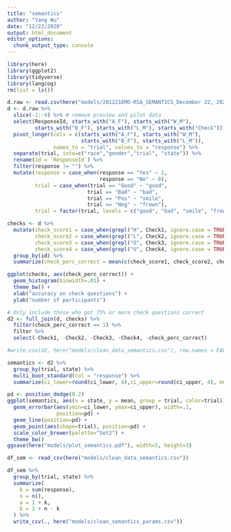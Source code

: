 ```yaml
---
title: "semantics"
author: "Yang Wu"
date: "12/22/2020"
output: html_document
editor_options: 
  chunk_output_type: console
---
```


```r
library(here)
library(ggplot2)
library(tidyverse)
library(langcog)
rm(list = ls())
```

```r
d.raw <- read.csv(here("models/201221EMO-RSA_SEMANTICS_December 22, 2020_17.46.csv"))
d <- d.raw %>%
  slice(-1:-9) %>% # remove preview and pilot data
  select(ResponseId, starts_with("A_F"), starts_with("W_M"), 
         starts_with("B_F"), starts_with("L_M"), starts_with("Check")) %>%
  pivot_longer(cols = c(starts_with("A_F"), starts_with("W_M"), 
                        starts_with("B_F"), starts_with("L_M")), 
               names_to = "trial", values_to = "response") %>%
  separate(trial, into=c("race","gender","trial", "state")) %>%
  rename(id = `ResponseId`) %>%
  filter(response != "") %>%
  mutate(response = case_when(response == "Yes" ~ 1,
                              response == "No" ~ 0),
         trial = case_when(trial == "Good" ~ "good",
                          trial == "Bad" ~ "bad",
                          trial == "Pos" ~ "smile",
                          trial == "Neg" ~ "frown"),
         trial = factor(trial, levels = c("good", "bad", "smile", "frown")))

checks <- d %>%
  mutate(check_score1 = case_when(grepl("H", Check1, ignore.case = TRUE) ~ 1, TRUE ~ 0),
         check_score2 = case_when(grepl("L", Check2, ignore.case = TRUE) ~ 1, TRUE ~ 0),
         check_score3 = case_when(grepl("O", Check3, ignore.case = TRUE) ~ 1, TRUE ~ 0),
         check_score4 = case_when(grepl("U", Check4, ignore.case = TRUE) ~ 1, TRUE ~ 0)) %>%
  group_by(id) %>%
  summarize(check_perc_correct = mean(c(check_score1, check_score2, check_score3, check_score4)))

ggplot(checks, aes(check_perc_correct)) +
  geom_histogram(binwidth=.01) +
  theme_bw() +
  xlab("accuracy on check questions") +
  ylab("number of participants")

# Only include those who got 75% or more check questions correct
d2 <- full_join(d, checks) %>%
  filter(check_perc_correct == 1) %>%
  filter %>%
  select(-Check1, -Check2, -Check3, -Check4, -check_perc_correct)

#write.csv(d2, here("models/clean_data_semantics.csv"), row.names = FALSE)

semantics <- d2 %>%
  group_by(trial, state) %>%
  multi_boot_standard(col = "response") %>%
  summarize(ci_lower=round(ci_lower, 4),ci_upper=round(ci_upper, 4), mean=round(mean, 4))

pd <- position_dodge(0.2)
ggplot(semantics, aes(x = state, y = mean, group = trial, color=trial)) +
  geom_errorbar(aes(ymin=ci_lower, ymax=ci_upper), width=.1,
                position=pd) +
  geom_line(position=pd) +
  geom_point(aes(shape=trial), position=pd) +
  scale_color_brewer(palette="Set2") +
  theme_bw() 
ggsave(here("models/plot_semantics.pdf"), width=5, height=3)
```


```r
df_sem <- read_csv(here("models/clean_data_semantics.csv"))

df_sem %>%
  group_by(trial, state) %>%
  summarize(
    k = sum(response),
    n = n(),
    a = 1 + k,
    b = 1 + n - k 
  ) %>%
  write_csv(., here("models/clean_semantics_params.csv"))
```


